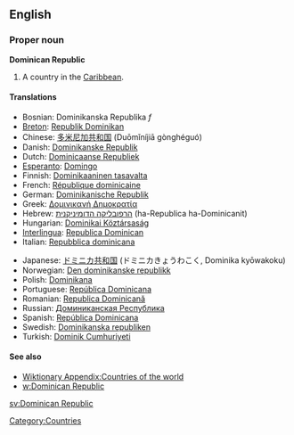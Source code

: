 ==English==
{{wikipedia}}

===Proper noun===
'''Dominican Republic'''
# A country in the [[Caribbean]].

====Translations====
{{top}}
*Bosnian: Dominikanska Republika ''f''
*[[Breton]]: [[Republik Dominikan]]
*Chinese: [[多米尼加共和国]] (Duōmǐníjiā gònghéguó)
*Danish: [[Dominikanske Republik]]
*Dutch: [[Dominicaanse Republiek]]
*[[Esperanto]]: [[Domingo]]
*Finnish: [[Dominikaaninen tasavalta]]
*French: [[République dominicaine]]
*German: [[Dominikanische Republik]]
*Greek: [[Δομινικανή Δημοκρατία]]
*Hebrew: [[הרפובליקה הדומיניקנית]] (ha-Republica ha-Dominicanit)
*Hungarian: [[Dominikai Köztársaság]]
*[[Interlingua]]: [[Republica Dominican]]
*Italian: [[Repubblica dominicana]]
{{mid}}
*Japanese: [[ドミニカ共和国]] (ドミニカきょうわこく, Dominika kyōwakoku)
*Norwegian: [[Den dominikanske republikk]]
*Polish: [[Dominikana]]
*Portuguese: [[República Dominicana]]
*Romanian: [[Republica Dominicană]]
*Russian: [[Доминиканская Республика]]
*Spanish: [[República Dominicana]]
*Swedish: [[Dominikanska republiken]]
*Turkish: [[Dominik Cumhuriyeti]]
{{bottom}}

====See also====
*[[Wiktionary Appendix:Countries of the world]]
*[[w:Dominican Republic]]

[[sv:Dominican Republic]]

[[Category:Countries]]